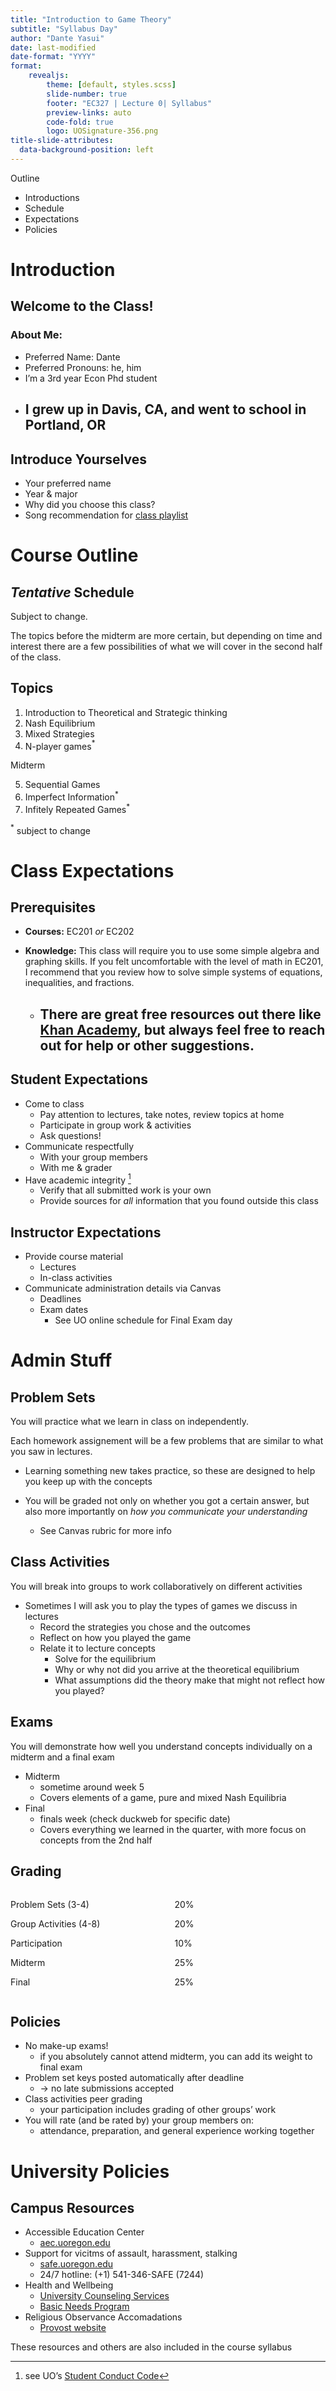 ```yaml
---
title: "Introduction to Game Theory"
subtitle: "Syllabus Day"
author: "Dante Yasui"
date: last-modified
date-format: "YYYY"
format:
    revealjs:
        theme: [default, styles.scss]
        slide-number: true
        footer: "EC327 | Lecture 0| Syllabus"
        preview-links: auto
        code-fold: true
        logo: UOSignature-356.png
title-slide-attributes:
  data-background-position: left
---
```


::: {.vertical-center}
[Outline]{.hi .big}

- Introductions
- Schedule
- Expectations
- Policies
:::

# Introduction

## Welcome to the Class!

### About Me:
 - [Preferred Name]{.hi}: Dante
 - [Preferred Pronouns]{.hi}: he, him
 - I'm a 3rd year Econ Phd student
 - I grew up in Davis, CA, and went to school in Portland, OR
---

## Introduce Yourselves
 - Your preferred name
 - Year & major
 - Why did you choose this class?
 - Song recommendation for [class playlist](https://open.spotify.com/playlist/41tv5OletQWcxkbh9FHKZ9?si=3c042741a06b4e28)

# Course Outline

## *Tentative* Schedule
Subject to change.

The topics before the midterm are more certain, but depending on time and interest there are a few possibilities of what we will cover in the second half of the class.

## Topics
 1. [Introduction]{.hi} to [Theoretical]{.hii} and [Strategic]{.hii} thinking
 2. [Nash Equilibrium]{.hii}
 3. [Mixed Strategies]{.hii}
 4. [N-player games]{.hii}$^*$

 [Midterm]{.h}

 5. [Sequential Games]{.hii}
 6. [Imperfect Information]{.hii}$^*$
 7. [Infitely Repeated Games]{.hii}$^*$

::: aside
$^*$ subject to change
:::

# Class Expectations

## Prerequisites
 * **Courses:** EC201 *or* EC202

 * **Knowledge:** This class will require you to use some simple algebra and graphing skills. If you felt uncomfortable with the level of math in EC201, I recommend that you review how to solve simple systems of equations, inequalities, and fractions.
   - There are great free resources out there like [Khan Academy](https://www.khanacademy.org/math/algebra), but always feel free to reach out for help or other suggestions.
---

## Student Expectations
::: {.incremental}
  * [Come to class]{.hii}
    - Pay attention to lectures, take notes, review topics at home
    - Participate in group work & activities
    - [Ask questions!]{.hi}
  * [Communicate respectfully]{.hii}
    - With your group members
    - With me & grader
  * [Have academic integrity]{.hii} ^[see UO's [Student Conduct Code](https://teaching.uoregon.edu/resources/academic-integrity-uo)]
    - Verify that all submitted work is your own
    - Provide sources for *all* information that you found outside this class
:::

## Instructor Expectations
  * [Provide course material]{.h}
    - [Lectures]{.hi}
    - [In-class activities]{.hi}
  * [Communicate administration details via Canvas]{.h}
    - [Deadlines]{.hi}
    - [Exam dates]{.hi}
      + See UO online schedule for Final Exam day

# Admin Stuff

## Problem Sets
You will practice what we learn in class on independently.

Each homework assignement will be a few problems that are similar to what you saw in lectures.

::: {.incremental}
  * Learning something new takes practice, so these are designed to help you
  keep up with the concepts

  * You will be graded not only on whether you got a certain answer,
  but also more importantly on *how you communicate your understanding*

    - See Canvas rubric for more info
:::

## Class Activities
You will break into groups to work collaboratively on different activities

::: {.incremental}
  * Sometimes I will ask you to play the types of games we discuss in lectures
    - Record the strategies you chose and the outcomes
    - Reflect on how you played the game
    - Relate it to lecture concepts
      + Solve for the equilibrium
      + Why or why not did you arrive at the theoretical equilibrium
      + What assumptions did the theory make that might not reflect how you played?
:::

## Exams
You will demonstrate how well you understand concepts individually on a [midterm]{.hi}
and a [final]{.hi} exam

:::{.incremental}
  * [Midterm]{.hi}
    + sometime around week 5
    + Covers elements of a game, pure and mixed Nash Equilibria

  * [Final]{.hi}
    + finals week (check duckweb for specific date)
    + Covers everything we learned in the quarter, with more focus on concepts from the 2nd half
:::

## Grading

:::: {.columns}

::: {.column width="40%"}
[Problem Sets (3-4)]{.hi}

[Group Activities (4-8)]{.hi}

[Participation]{.hi}

[Midterm]{.hi}

[Final]{.hi}
:::

::: {.column width="40%"}
20%

20%

10%

25%

25%
:::

::::

## Policies

:::{.incremental}
  * [No make-up exams!]{.h}
    - if you absolutely cannot attend midterm, you can add its weight to final exam
  * Problem set keys posted automatically after deadline
    - -> no late submissions accepted
  * Class activities peer grading
    - your participation includes grading of other groups' work
  * You will rate (and be rated by) your group members on:
    - attendance, preparation, and general experience working together
:::

# University Policies

## Campus Resources

  * [Accessible Education Center]{.hi}
    - [aec.uoregon.edu](https://aec.uoregon.edu/)

  * [Support for vicitms of assault, harassment, stalking]{.hi}
    - [safe.uoregon.edu](https://safe.uoregon.edu/)
    - 24/7 hotline: (+1) 541-346-SAFE (7244)

  * [Health and Wellbeing]{.hi}
    - [University Counseling Services](https://counseling.uoregon.edu)
    - [Basic Needs Program](https://basicneeds.uoregon.edu/)

  * [Religious Observance Accomadations]{.hi}
    - [Provost website](https://provost.uoregon.edu/religious-observance-accommodations-policy)

::: aside
These resources and others are also included in the course syllabus
:::
